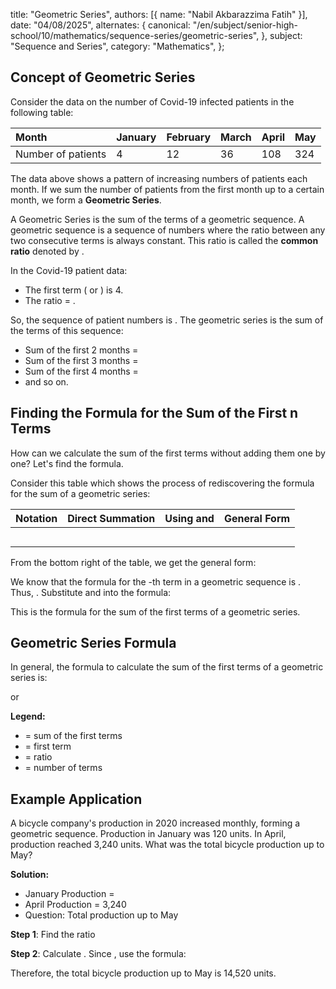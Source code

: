   title: "Geometric Series",
  authors: [{ name: "Nabil Akbarazzima Fatih" }],
  date: "04/08/2025",
  alternates: {
    canonical:
      "/en/subject/senior-high-school/10/mathematics/sequence-series/geometric-series",
  },
  subject: "Sequence and Series",
  category: "Mathematics",
};

## Concept of Geometric Series

Consider the data on the number of Covid-19 infected patients in the following table:

| Month              | January | February | March | April | May |
| :----------------- | :------ | :------- | :---- | :---- | :-- |
| Number of patients | 4       | 12       | 36    | 108   | 324 |

The data above shows a pattern of increasing numbers of patients each month. If we sum the number of patients from the first month up to a certain month, we form a **Geometric Series**.

A Geometric Series is the sum of the terms of a geometric sequence. A geometric sequence is a sequence of numbers where the ratio between any two consecutive terms is always constant. This ratio is called the **common ratio** denoted by <InlineMath math="(r)" />.

In the Covid-19 patient data:

- The first term (<InlineMath math="a" /> or <InlineMath math="U_1" />) is 4.
- The ratio <InlineMath math="(r)" /> = <InlineMath math="\frac{12}{4} = \frac{36}{12} = \frac{108}{36} = \frac{324}{108} = 3" />.

So, the sequence of patient numbers is <InlineMath math="4, 12, 36, 108, 324" />.
The geometric series is the sum of the terms of this sequence:

- Sum of the first 2 months <InlineMath math="(S_2)" /> = <InlineMath math="4 + 12 = 16" />
- Sum of the first 3 months <InlineMath math="(S_3)" /> = <InlineMath math="4 + 12 + 36 = 52" />
- Sum of the first 4 months <InlineMath math="(S_4)" /> = <InlineMath math="4 + 12 + 36 + 108 = 160" />
- and so on.

## Finding the Formula for the Sum of the First n Terms

How can we calculate the sum of the first <InlineMath math="n" /> terms <InlineMath math="(S_n)" /> without adding them one by one? Let's find the formula.

Consider this table which shows the process of rediscovering the formula for the sum of a geometric series:

| Notation                     | Direct Summation                              | Using <InlineMath math="U_{n+1}" /> and <InlineMath math="U_1" />       | General Form                                            |
| :--------------------------- | :-------------------------------------------- | :---------------------------------------------------------------------- | :------------------------------------------------------ |
| <InlineMath math="S_2" />    | <InlineMath math="4 + 12 = 16" />             | <InlineMath math="S_2 = \frac{36 - 4}{3 - 1} = \frac{32}{2} = 16" />    | <InlineMath math="S_2 = \frac{U_3 - U_1}{r - 1}" />     |
| <InlineMath math="S_3" />    | <InlineMath math="4 + 12 + 36 = 52" />        | <InlineMath math="S_3 = \frac{108 - 4}{3 - 1} = \frac{104}{2} = 52" />  | <InlineMath math="S_3 = \frac{U_4 - U_1}{r - 1}" />     |
| <InlineMath math="S_4" />    | <InlineMath math="4 + 12 + 36 + 108 = 160" /> | <InlineMath math="S_4 = \frac{324 - 4}{3 - 1} = \frac{320}{2} = 160" /> | <InlineMath math="S_4 = \frac{U_5 - U_1}{r - 1}" />     |
| <InlineMath math="\vdots" /> | <InlineMath math="\dots" />                   | <InlineMath math="\dots" />                                             | <InlineMath math="\dots" />                             |
| <InlineMath math="S_n" />    | <InlineMath math="\dots" />                   | <InlineMath math="\dots" />                                             | <InlineMath math="S_n = \frac{U_{n+1} - U_1}{r - 1}" /> |

From the bottom right of the table, we get the general form:

<BlockMath math="S_n = \frac{U_{n+1} - U_1}{r - 1}" />

We know that the formula for the <InlineMath math="n" />-th term in a geometric sequence is <InlineMath math="U_n = ar^{n-1}" />. Thus, <InlineMath math="U_{n+1} = ar^{(n+1)-1} = ar^n" />.
Substitute <InlineMath math="U_{n+1} = ar^n" /> and <InlineMath math="U_1 = a" /> into the <InlineMath math="S_n" /> formula:

<div className="flex flex-col gap-4">
  <BlockMath math="S_n = \frac{ar^n - a}{r - 1}" />
  <BlockMath math="S_n = \frac{a(r^n - 1)}{r - 1}" />
</div>

This is the formula for the sum of the first <InlineMath math="n" /> terms of a geometric series.

## Geometric Series Formula

In general, the formula to calculate the sum of the first <InlineMath math="n" /> terms of a geometric series is:

<BlockMath math="S_n = \frac{a(r^n - 1)}{r - 1}, \text{ for } r > 1" />

or

<BlockMath math="S_n = \frac{a(1 - r^n)}{1 - r}, \text{ for } r < 1" />

**Legend:**

- <InlineMath math="S_n" /> = sum of the first <InlineMath math="n" /> terms
- <InlineMath math="a" /> = first term <InlineMath math="(U_1)" />
- <InlineMath math="r" /> = ratio <InlineMath math="(r \neq 1)" />
- <InlineMath math="n" /> = number of terms

## Example Application

A bicycle company's production in 2020 increased monthly, forming a geometric sequence. Production in January was 120 units. In April, production reached 3,240 units. What was the total bicycle production up to May?

**Solution:**

- January Production <InlineMath math="(U_1)" /> = <InlineMath math="a = 120" />
- April Production <InlineMath math="(U_4)" /> = 3,240
- Question: Total production up to May <InlineMath math="(S_5)" />

**Step 1**: Find the ratio <InlineMath math="(r)" />

<div className="flex flex-col gap-4">
  <BlockMath math="U_4 = ar^{4-1} = ar^3" />
  <BlockMath math="3.240 = 120 \cdot r^3" />
  <BlockMath math="r^3 = \frac{3.240}{120}" />
  <BlockMath math="r^3 = 27" />
  <BlockMath math="r = \sqrt[3]{27} = 3" />
</div>

**Step 2**: Calculate <InlineMath math="S_5" />. Since <InlineMath math="r = 3 > 1" />, use the formula:

<div className="flex flex-col gap-4">
  <BlockMath math="S_n = \frac{a(r^n - 1)}{r - 1}" />
  <BlockMath math="S_5 = \frac{120(3^5 - 1)}{3 - 1}" />
  <BlockMath math="S_5 = \frac{120(243 - 1)}{2}" />
  <BlockMath math="S_5 = \frac{120(242)}{2}" />
  <BlockMath math="S_5 = 60 \cdot 242" />
  <BlockMath math="S_5 = 14.520" />
</div>

Therefore, the total bicycle production up to May is 14,520 units.
